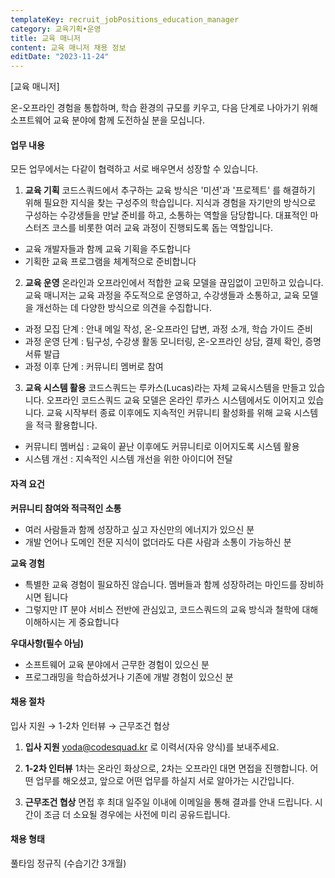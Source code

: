 ```yaml
---
templateKey: recruit_jobPositions_education_manager
category: 교육기획•운영
title: 교육 매니저
content: 교육 매니저 채용 정보
editDate: "2023-11-24"
---
```


[교육 매니저]

온-오프라인 경험을 통합하며, 학습 환경의 규모를 키우고, 다음 단계로 나아가기 위해 소프트웨어 교육 분야에 함께 도전하실 분을 모십니다.

#### 업무 내용

모든 업무에서는 다같이 협력하고 서로 배우면서 성장할 수 있습니다.

1. **교육 기획**
   코드스쿼드에서 추구하는 교육 방식은 '미션'과 '프로젝트' 를 해결하기 위해 필요한 지식을 찾는 구성주의 학습입니다. 지식과 경험을 자기만의 방식으로 구성하는 수강생들을 만날 준비를 하고, 소통하는 역할을 담당합니다. 대표적인 마스터즈 코스를 비롯한 여러 교육 과정이 진행되도록 돕는 역할입니다.
- 교육 개발자들과 함께 교육 기획을 주도합니다
- 기획한 교육 프로그램을 체계적으로 준비합니다

2. **교육 운영**
   온라인과 오프라인에서 적합한 교육 모델을 끊임없이 고민하고 있습니다. 교육 매니저는 교육 과정을 주도적으로 운영하고, 수강생들과 소통하고, 교육 모델을 개선하는 데 다양한 방식으로 의견을 수집합니다.
- 과정 모집 단계 : 안내 메일 작성, 온-오프라인 답변, 과정 소개, 학습 가이드 준비
- 과정 운영 단계 : 팀구성, 수강생 활동 모니터링, 온-오프라인 상담, 결제 확인, 증명 서류 발급
- 과정 이후 단계 : 커뮤니티 멤버로 참여

3. **교육 시스템 활용**
   코드스쿼드는 루카스(Lucas)라는 자체 교육시스템을 만들고 있습니다. 오프라인 코드스쿼드 교육 모델은 온라인 루카스 시스템에서도 이어지고 있습니다. 교육 시작부터 종료 이후에도 지속적인 커뮤니티 활성화를 위해 교육 시스템을 적극 활용합니다.
- 커뮤니티 멤버십 : 교육이 끝난 이후에도 커뮤니티로 이어지도록 시스템 활용
- 시스템 개선 : 지속적인 시스템 개선을 위한 아이디어 전달

#### 자격 요건

**커뮤니티 참여와 적극적인 소통**
- 여러 사람들과 함께 성장하고 싶고 자신만의 에너지가 있으신 분
- 개발 언어나 도메인 전문 지식이 없더라도 다른 사람과 소통이 가능하신 분

**교육 경험**
- 특별한 교육 경험이 필요하진 않습니다. 멤버들과 함께 성장하려는 마인드를 장비하시면 됩니다
- 그렇지만 IT 분야 서비스 전반에 관심있고, 코드스쿼드의 교육 방식과 철학에 대해 이해하시는 게 중요합니다

**우대사항(필수 아님)**
- 소프트웨어 교육 분야에서 근무한 경험이 있으신 분
- 프로그래밍을 학습하셨거나 기존에 개발 경험이 있으신 분

#### 채용 절차

입사 지원 → 1-2차 인터뷰 → 근무조건 협상

1. **입사 지원**
   yoda@codesquad.kr 로 이력서(자유 양식)를 보내주세요.

2. **1-2차 인터뷰**
   1차는 온라인 화상으로, 2차는 오프라인 대면 면접을 진행합니다. 어떤 업무를 해오셨고, 앞으로 어떤 업무를 하실지 서로 알아가는 시간입니다.

3. **근무조건 협상**
   면접 후 최대 일주일 이내에 이메일을 통해 결과를 안내 드립니다. 시간이 조금 더 소요될 경우에는 사전에 미리 공유드립니다.

#### 채용 형태
풀타임 정규직 (수습기간 3개월)